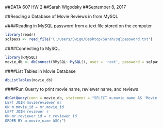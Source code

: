 ##DATA 607 HW 2
##Sarah Wigodsky
##September 8, 2017

##Reading a Database of Movie Reviews in from MySQL 


####Reading in MySQL password from a text file stored on the computer
```r
library(readr)
sqlpass <- read_file("C:/Users/Swigo/Desktop/Sarah/sqlpassword.txt")
```


####Connecting to MySQL
```r
library(RMySQL)
movie_db <- dbConnect(RMySQL::MySQL(), user = 'root', password = sqlpass, dbname = 'movie_rating', host = 'localhost', port = 3306)
```


####List Tables in Movie Database
```r
dbListTables(movie_db)
```


####Run Querry to print movie name, reviewer name, and reviews
```r
dbGetQuery(conn = movie_db, statement = "SELECT m.movie_name AS 'Movie Name', r.reviewer_name AS 'Reviewer', mr.rating AS 'Rating' FROM movie m
LEFT JOIN moviereviewer mr
ON m.movie_id = mr.movie_id 
LEFT JOIN reviewer r
ON mr.reviewer_id = r.reviewer_id
ORDER BY m.movie_name ASC;")
```
